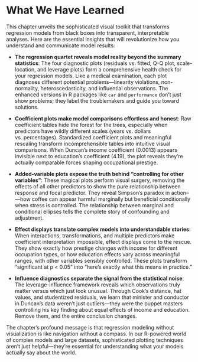 # What We Have Learned

This chapter unveils the sophisticated visual toolkit that transforms regression models from black boxes into transparent, interpretable analyses. Here are the essential insights that will revolutionize how you understand and communicate model results:
  
* **The regression quartet reveals model reality beyond the summary statistics**: The four diagnostic plots (residuals vs. fitted, Q-Q plot, scale-location, and leverage plots) form a comprehensive health check for your regression models. Like a medical examination, each plot diagnoses different potential problems---linearity violations, non-normality, heteroscedasticity, and influential observations. The enhanced versions in R packages like `car` and `performance` don't just show problems; they label the troublemakers and guide you toward solutions.

* **Coefficient plots make model comparisons effortless and honest**: Raw coefficient tables hide the forest for the trees, especially when predictors have wildly different scales (years vs. dollars vs. percentages). Standardized coefficient plots and meaningful rescaling transform incomprehensible tables into intuitive visual comparisons. When Duncan's income coefficient (0.0013) appears invisible next to education's coefficient (4.19), the plot reveals they're actually comparable forces shaping occupational prestige.

* **Added-variable plots expose the truth behind "controlling for other variables"**: These magical plots perform visual surgery, removing the effects of all other predictors to show the pure relationship between response and focal predictor. They reveal Simpson's paradox in action--—how coffee can appear harmful marginally but beneficial conditionally when stress is controlled. The relationship between marginal and conditional ellipses tells the complete story of confounding and adjustment.

* **Effect displays translate complex models into understandable stories**: When interactions, transformations, and multiple predictors make coefficient interpretation impossible, effect displays come to the rescue. They show exactly how prestige changes with income for different occupation types, or how education effects vary across meaningful ranges, with other variables sensibly controlled. These plots transform "significant at p < 0.05" into "here's exactly what this means in practice."

* **Influence diagnostics separate the signal from the statistical noise**: The leverage-influence framework reveals which observations truly matter versus which just look unusual. Through Cook's distance, hat values, and studentized residuals, we learn that minister and conductor in Duncan's data weren't just outliers---they were the puppet masters controlling his key finding about equal effects of income and education. Remove them, and the entire conclusion changes.

The chapter's profound message is that regression modeling without visualization is like navigation without a compass. In our R-powered world of complex models and large datasets, sophisticated plotting techniques aren't just helpful---they're essential for understanding what your models actually say about the world.